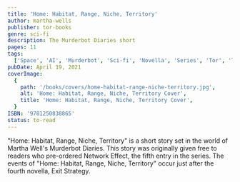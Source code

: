 ```yaml
---
title: 'Home: Habitat, Range, Niche, Territory'
author: martha-wells
publisher: tor-books
genre: sci-fi
description: The Murderbot Diaries short
pages: 11
tags:
  ['Space', 'AI', 'Murderbot', 'Sci-fi', 'Novella', 'Series', 'Tor', 'Tor.com']
pubDate: April 19, 2021
coverImage:
  {
    path: '/books/covers/home-habitat-range-niche-territory.jpg',
    alt: 'Home: Habitat, Range, Niche, Territory Cover',
    title: 'Home: Habitat, Range, Niche, Territory Cover',
  }
ISBN: '9781250838865'
status: to-read
---
```


"Home: Habitat, Range, Niche, Territory" is a short story set in the world of Martha Well's Murderbot Diaries. This story was originally given free to readers who pre-ordered Network Effect, the fifth entry in the series. The events of "Home: Habitat, Range, Niche, Territory" occur just after the fourth novella, Exit Strategy.
